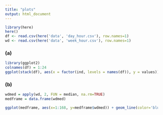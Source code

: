 ```yaml
---
title: "plots"
output: html_document
---
```


```r
library(here)
here()
df <- read.csv(here('data', 'day_hour.csv'), row.names=1)
wd <- read.csv(here('data', 'week_hour.csv'), row.names=1)
```
### (a)
```r
library(ggplot2)
colnames(df) = 1:24
ggplot(stack(df), aes(x = factor(ind, levels = names(df)), y = values)) + geom_boxplot(outlier.shape = NA) + xlab('hour') + ylab('accel_magnitude') + ggtitle('Activity per hour, per day') + ylim(0, 2500) +  theme_minimal() 
```

### (b)
```r

wdmed = apply(wd, 2, FUN = median, na.rm=TRUE)
medframe = data.frame(wdmed)

ggplot(medframe, aes(x=1:168, y=medframe$wdmed)) + geom_line(color='blue') + xlab("hour in week") + ylab("accel_magnitude") + ggtitle('Median hourly activity per week') + theme_minimal()
```
